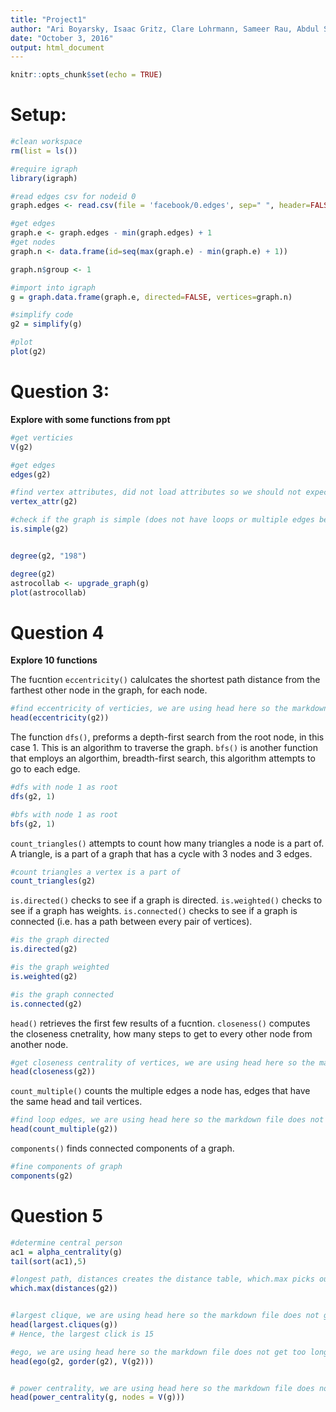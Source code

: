 ```yaml
---
title: "Project1"
author: "Ari Boyarsky, Isaac Gritz, Clare Lohrmann, Sameer Rau, Abdul Sheikhnureldin"
date: "October 3, 2016"
output: html_document
---
```


```r
knitr::opts_chunk$set(echo = TRUE)
```
# Setup:

```r
#clean workspace
rm(list = ls())

#require igraph
library(igraph)

#read edges csv for nodeid 0
graph.edges <- read.csv(file = 'facebook/0.edges', sep=" ", header=FALSE, col.names=c("source", "target"))

#get edges
graph.e <- graph.edges - min(graph.edges) + 1
#get nodes
graph.n <- data.frame(id=seq(max(graph.e) - min(graph.e) + 1))

graph.n$group <- 1

#import into igraph
g = graph.data.frame(graph.e, directed=FALSE, vertices=graph.n)

#simplify code
g2 = simplify(g)

#plot
plot(g2)
```

# Question 3:

**Explore with some functions from ppt**

```r

#get verticies
V(g2)

#get edges
edges(g2)

#find vertex attributes, did not load attributes so we should not expect much here
vertex_attr(g2)

#check if the graph is simple (does not have loops or multiple edges between verticies)
is.simple(g2)


degree(g2, "198")

degree(g2)
astrocollab <- upgrade_graph(g)
plot(astrocollab)
```

# Question 4 

**Explore 10 functions**

The fucntion `eccentricity()` calulcates the shortest path distance from the farthest other node in the graph, for each node. 
```r

#find eccentricity of verticies, we are using head here so the markdown file does not get too long
head(eccentricity(g2))
```
The function `dfs()`, preforms a depth-first search from the root node, in this case 1. This is an algorithm to traverse the graph. `bfs()` is another function that employs an algorthim, breadth-first search, this algorithm attempts to go to each edge.
```r
#dfs with node 1 as root
dfs(g2, 1)

#bfs with node 1 as root
bfs(g2, 1)
```

`count_triangles()` attempts to count how many triangles a node is a part of. A triangle, is a part of a graph that has a cycle with 3 nodes and 3 edges.
```r

#count triangles a vertex is a part of
count_triangles(g2)
```

`is.directed()` checks to see if a graph is directed. `is.weighted()` checks to see if a graph has weights.
`is.connected()` checks to see if a graph is connected (i.e. has a path between every pair of vertices).

```r
#is the graph directed
is.directed(g2)

#is the graph weighted
is.weighted(g2)

#is the graph connected
is.connected(g2)
```

`head()` retrieves the first few results of a fucntion. `closeness()` computes the closeness cnetrality, how many steps to get to every other node from another node. 
```r
#get closeness centrality of vertices, we are using head here so the markdown file does not get too long
head(closeness(g2))
```
`count_multiple()` counts the multiple edges a node has, edges that have the same head and tail vertices.

```r
#find loop edges, we are using head here so the markdown file does not get too long
head(count_multiple(g2))
```

`components()` finds connected components of a graph.
```r
#fine components of graph
components(g2)
```
# Question 5

```r
#determine central person
ac1 = alpha_centrality(g)
tail(sort(ac1),5)

#longest path, distances creates the distance table, which.max picks out highest non-inf value
which.max(distances(g2))


#largest clique, we are using head here so the markdown file does not get too long
head(largest.cliques(g))
# Hence, the largest click is 15

#ego, we are using head here so the markdown file does not get too long
head(ego(g2, gorder(g2), V(g2)))


# power centrality, we are using head here so the markdown file does not get too long
head(power_centrality(g, nodes = V(g)))
```


